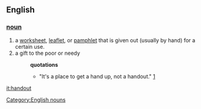 == English ==
=== [[noun]]===
[[Category:English nouns]]
#a [[worksheet]], [[leaflet]], or [[pamphlet]] that is given out (usually by hand) for a certain use.
#a gift to the poor or needy
#:'''quotations'''
#:*"It's a place to get a hand up, not a handout." [http://greenvilleonline.com/citypeople/news/2004/10/26/2004102651751.htm]

[[it:handout]]